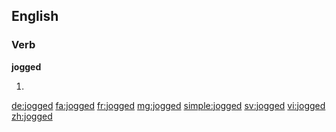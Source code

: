 ==English==

===Verb===
'''jogged'''

# {{past of|jog}}

[[de:jogged]]
[[fa:jogged]]
[[fr:jogged]]
[[mg:jogged]]
[[simple:jogged]]
[[sv:jogged]]
[[vi:jogged]]
[[zh:jogged]]
